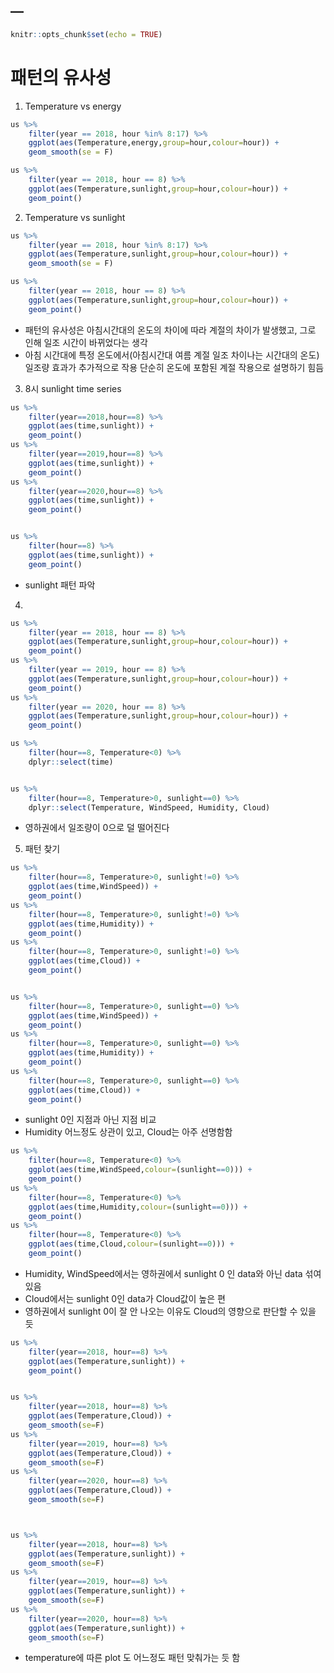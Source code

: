 ---
---

```r
knitr::opts_chunk$set(echo = TRUE)
```


# 패턴의 유사성

1. Temperature vs energy

```r
us %>% 
    filter(year == 2018, hour %in% 8:17) %>% 
    ggplot(aes(Temperature,energy,group=hour,colour=hour)) + 
    geom_smooth(se = F)

us %>% 
    filter(year == 2018, hour == 8) %>% 
    ggplot(aes(Temperature,sunlight,group=hour,colour=hour)) + 
    geom_point()
```



2. Temperature vs sunlight

```r
us %>% 
    filter(year == 2018, hour %in% 8:17) %>% 
    ggplot(aes(Temperature,sunlight,group=hour,colour=hour)) + 
    geom_smooth(se = F)

us %>% 
    filter(year == 2018, hour == 8) %>% 
    ggplot(aes(Temperature,sunlight,group=hour,colour=hour)) + 
    geom_point()
```

- 패턴의 유사성은 아침시간대의 온도의 차이에 따라 계절의 차이가 발생했고, 그로 인해 일조 시간이 바뀌었다는 생각
- 아침 시간대에 특정 온도에서(아침시간대 여름 계절 일조 차이나는 시간대의 온도) 일조량 효과가 추가적으로 작용
    단순히 온도에 포함된 계절 작용으로 설명하기 힘듬

3. 8시 sunlight time series

```r
us %>% 
    filter(year==2018,hour==8) %>% 
    ggplot(aes(time,sunlight)) +
    geom_point()
us %>% 
    filter(year==2019,hour==8) %>% 
    ggplot(aes(time,sunlight)) +
    geom_point()
us %>% 
    filter(year==2020,hour==8) %>% 
    ggplot(aes(time,sunlight)) +
    geom_point()


us %>% 
    filter(hour==8) %>% 
    ggplot(aes(time,sunlight)) +
    geom_point()
```

- sunlight 패턴 파악

4. 

```r
us %>% 
    filter(year == 2018, hour == 8) %>% 
    ggplot(aes(Temperature,sunlight,group=hour,colour=hour)) + 
    geom_point()
us %>% 
    filter(year == 2019, hour == 8) %>% 
    ggplot(aes(Temperature,sunlight,group=hour,colour=hour)) + 
    geom_point()
us %>% 
    filter(year == 2020, hour == 8) %>% 
    ggplot(aes(Temperature,sunlight,group=hour,colour=hour)) + 
    geom_point()

us %>% 
    filter(hour==8, Temperature<0) %>% 
    dplyr::select(time)


us %>% 
    filter(hour==8, Temperature>0, sunlight==0) %>% 
    dplyr::select(Temperature, WindSpeed, Humidity, Cloud)
```

- 영하권에서 일조량이 0으로 덜 떨어진다

5. 패턴 찾기

```r
us %>% 
    filter(hour==8, Temperature>0, sunlight!=0) %>% 
    ggplot(aes(time,WindSpeed)) + 
    geom_point()
us %>% 
    filter(hour==8, Temperature>0, sunlight!=0) %>% 
    ggplot(aes(time,Humidity)) + 
    geom_point()
us %>% 
    filter(hour==8, Temperature>0, sunlight!=0) %>% 
    ggplot(aes(time,Cloud)) + 
    geom_point()


us %>% 
    filter(hour==8, Temperature>0, sunlight==0) %>% 
    ggplot(aes(time,WindSpeed)) + 
    geom_point()
us %>% 
    filter(hour==8, Temperature>0, sunlight==0) %>% 
    ggplot(aes(time,Humidity)) + 
    geom_point()
us %>% 
    filter(hour==8, Temperature>0, sunlight==0) %>% 
    ggplot(aes(time,Cloud)) + 
    geom_point()
```

- sunlight 0인 지점과 아닌 지점 비교
- Humidity 어느정도 상관이 있고, Cloud는 아주 선명함함



```r
us %>% 
    filter(hour==8, Temperature<0) %>% 
    ggplot(aes(time,WindSpeed,colour=(sunlight==0))) + 
    geom_point()
us %>% 
    filter(hour==8, Temperature<0) %>% 
    ggplot(aes(time,Humidity,colour=(sunlight==0))) + 
    geom_point()
us %>% 
    filter(hour==8, Temperature<0) %>% 
    ggplot(aes(time,Cloud,colour=(sunlight==0))) + 
    geom_point()
```

- Humidity, WindSpeed에서는 영하권에서 sunlight 0 인 data와 아닌 data 섞여있음
- Cloud에서는 sunlight 0인 data가 Cloud값이 높은 편
- 영하권에서 sunlight 0이 잘 안 나오는 이유도 Cloud의 영향으로 판단할 수 있을 듯


```r
us %>% 
    filter(year==2018, hour==8) %>% 
    ggplot(aes(Temperature,sunlight)) + 
    geom_point()


us %>% 
    filter(year==2018, hour==8) %>% 
    ggplot(aes(Temperature,Cloud)) + 
    geom_smooth(se=F)
us %>% 
    filter(year==2019, hour==8) %>% 
    ggplot(aes(Temperature,Cloud)) + 
    geom_smooth(se=F)
us %>% 
    filter(year==2020, hour==8) %>% 
    ggplot(aes(Temperature,Cloud)) + 
    geom_smooth(se=F)



us %>% 
    filter(year==2018, hour==8) %>% 
    ggplot(aes(Temperature,sunlight)) + 
    geom_smooth(se=F)
us %>% 
    filter(year==2019, hour==8) %>% 
    ggplot(aes(Temperature,sunlight)) + 
    geom_smooth(se=F)
us %>% 
    filter(year==2020, hour==8) %>% 
    ggplot(aes(Temperature,sunlight)) + 
    geom_smooth(se=F)
```

- temperature에 따른 plot 도 어느정도 패턴 맞춰가는 듯 함
